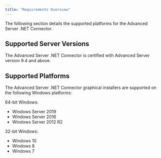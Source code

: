 ```yaml
---
title: "Requirements Overview"
---
```


<div id="requirements_overview" class="registered_link"></div>

The following section details the supported platforms for the Advanced Server .NET Connector.

## Supported Server Versions

The Advanced Server .NET Connector is certified with Advanced Server version 9.4 and above.

## Supported Platforms

The Advanced Server .NET Connector graphical installers are supported on the following Windows platforms:

64-bit Windows:

-   Windows Server 2019
-   Windows Server 2016
-   Windows Server 2012 R2

32-bit Windows:

-   Windows 10
-   Windows 8
-   Windows 7
